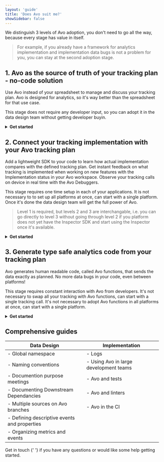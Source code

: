 ```yaml
---
layout: 'guide'
title: 'Does Avo suit me?'
showSidebar: false
---
```



We distinguish 3 levels of Avo adoption, you don't need to go all the way, because every stage has value in itself. 

> For example, if you already have a framework for analytics implementation and implementation data bugs is not a problem for you, you can stay at the second adoption stage.

## 1. Avo as the source of truth of your tracking plan - no-code solution

Use Avo instead of your spreadsheet to manage and discuss your tracking plan. Avo is designed for analytics, so it's way better than the spreadsheet for that use case.

This stage does not require any developer input, so you can adopt it in the data design team without getting developer buyin.

<details>
<summary><strong>Get started</strong></summary>
<p/>
**Creating tracking plan in Avo**

|Data Managers|Developers|
--- | ---
|If you already have a tracking plan you can import it to Avo||
|- <Link passHref href="/tracking-plan/importing"><a>Import existing csv spreadsheet, Amplitude or Mixpanel tracking plan</a></Link>||
|Next step would be fine tuning it and adding new events for new features, or, if you don't have tracking plan yet, you can define it in Avo||
|- <Link passHref href="/data-design/start-data-design"><a>Design data in Avo</a></Link>||
|- //TODO Define sources and destinations for documentation||

**Branched workflows**

|Data Managers|Developers|
--- | ---
|One of the core features for effectiva data design in Avo is branched workflow. It allows you to see the changes for a single feature and provides implementation instructions that you can share with the developers working on the analytics implementation.||
|- TODO How to create a branch, branch diff view and implementations instructions||
|- TODO Add how to invite coworkers to the beginning <Link passHref href="/data-design/start-collaborating"><a>Discussions and collaboration on branches</a></Link>||
|- <Link passHref href="/data-design/day-to-day-workflow#a-namestep-4-ask-for-reviewa-step-4--ask-for-review"><a>Approval workflows (Steps 4 and 5 of this guide)</a></Link>||

**Publish tracking plan from Avo to other analytics tools**

You can set up your tracking plan to be automatically published to Segment Protocols, Amplitude and Mixpanel every time a branch is merged. We also provide a webhook for advanced automation.

|Data Managers|Developers|
--- | ---
|- <Link passHref href="/workspace/tracking-plan/publishing"><a>Setting up publishing and auto publishing to Segment, Amplitude, Mixpanel and webhook</a></Link>|- <Link passHref href="/implementation/avo-tracking-plan-webhook"><a>Advanced optional automation: Listen to the tracking plan changes with a webhook</a></Link>|

</details>

## 2. Connect your tracking implementation with your Avo tracking plan
Add a lightweight SDK to your code to learn how actual implementation compares with the defined tracking plan. 
Get instant feedback on what tracking is implemented when working on new features with the Implementation status in your Avo workspace. 
Observe your tracking calls on device in real time with the Avo Debuggers.

This stage requires one time setup in each of your applications.
It is not necessary to to set up all platforms at once, can start with a single platform.
Once it's done the data design team will get the full power of Avo.

> Level 1 is required, but levels 2 and 3 are interchangable, i.e. you can go directly to level 3 without going through level 2 if you platform does not yet have the Inspector SDK and start using the Inspector once it's available.

<details>
<summary><strong>Get started</strong></summary>
<p/>

|Data Managers|Developers|
--- | ---
|- TODO more detailed guide <Link passHref href="/data-design/start-using-inspector"><a>Using Avo Inspector</a></Link>|- <Link passHref href="/implementation/devs-101#avo-inspector-sdk"><a>How does Avo Inspector SDK work?</a></Link>|
|- <Link passHref href="/explore-tracking-plan/issue-types-in-inspector"><a>Issue types in the Avo Inspector</a></Link>|Avo Inspector reference|
|- <Link passHref href="/explore-tracking-plan/start-using-visual-debuggers#accessing-mobile-debuggers"><a>Using Mobile Debuggers</a></Link>|- <Link passHref href="/implementation/inspector/sdk/android"><a>Android</a></Link>|
|- TODO Using implementations status|- <Link passHref href="/implementation/inspector/sdk/ios"><a>iOS</a></Link>|
||- <Link passHref href="/implementation/inspector/sdk/web"><a>Web</a></Link>|
||- <Link passHref href="/implementation/inspector/sdk/react-native"><a>React Native</a></Link>|
||- <Link passHref href="/implementation/inspector/sdk/node"><a>Node.js</a></Link>|
||- <Link passHref href="/implementation/setup-mobile-debugger"><a>Set up Mobile Debuggers</a></Link> |

</details>

## 3. Generate type safe analytics code from your tracking plan
Avo generates human readable code, called Avo functions, that sends the data exactly as planned. No more data bugs in your code, even between platforms!

This stage requires constant interaction with Avo from developers. 
It's not necessary to swap all your tracking with Avo functions, can start with a single tracking call.
It's not necessary to adopt Avo functions in all platforms at once, can start with a single platform.

<details>
<summary><strong>Get started</strong></summary>
<p/>

- <Link passHref href="/data-design/day-to-day-workflow"><a>Avo workflow extended with using Avo functions</a></Link>

|Data Managers|Developers|
--- | ---
|- TODO Set up the tracking plan for Avo functions (description of "Implement with Avo checkbox", 'i' button in the event screens leads here)|- <Link passHref href="/implementation/devs-101#a-nameavo-generated-filea-avo-generated-file-containing-avo-functions"><a>How do Avo Functions work?</a></Link>|
|- TODO improve this guide <Link passHref href="/data-design/analytics"><a>Sources and destinations for Avo functions</a></Link>|- <Link passHref href="/implementation/cli"><a>Avo Cli</a></Link>|
||- <Link passHref href="/implementation/start-using-inspector-with-avo-functions"><a>Using Avo Inspector with Avo Functions</a></Link>|
||Avo functions reference|
||- <Link passHref href="/implementation/supported-programming-languages"><a>Programming languages</a></Link>|
||- <Link passHref href="/implementation/start-custom-destination"><a>Custom destinations</a></Link>|
||- <Link passHref href="/implementation/custom-loggers"><a>Custom loggers</a></Link>|
||- <Link passHref href="/implementation/start-using-web-debugger"><a>Web debugger</a></Link>|

</details>

## Comprehensive guides

|Data Design|Implementation|
--- | ---
|- Global namespace|- Logs|
|- Naming conventions|- Using Avo in large development teams|
|- Documention purpose meetings|- Avo and tests|
|- Documenting Downstream Dependancies|- Avo and linters|
|- Multiple sources on Avo branches|- Avo in the CI|
|- Defining descriptive events and properties||
|- Organizing metrics and events||

<p>
  <Link passHref href="/help/troubleshooting">
    <a>Get in touch</a>
  </Link>{' '}
  if you have any questions or would like some help getting started.
</p>

